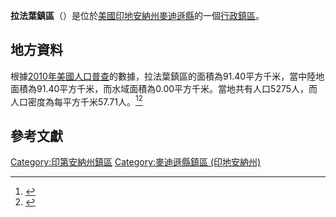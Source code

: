 {{noteTA
|G1=USState
|G2=地名
|G3=Unit
}}
{{Infobox settlement
|official_name            = 拉法葉鎮區
|native_name = Lafayette Township
|settlement_type          = [[行政鎮區|行政鎮區]]
|image_skyline            = 
|imagesize                = 
|image_map                = Map highlighting Lafayette Township, Madison County, Indiana.svg
|mapsize                  = 250px
|pushpin_map  =USA Indiana
|pushpin_label = 拉法葉鎮區
|pushpin_label_position   = top
|pushpin_map_caption      = 拉法葉鎮區在印地安納州的位置
|subdivision_type         = [[世界政區索引|國家]]
|subdivision_type1        = [[美国州份|州份]]
|subdivision_type2        = [[印地安納州行政区划|縣]]
|subdivision_name         = [[美国|美国]]
|subdivision_name1        = [[印地安納州|印地安納州]]
|subdivision_name2        = [[麥迪遜縣_(印地安納州)|麥迪遜縣]]
|elevation_ft             = 873
|elevation_m              = 266
|timezone                 = [[北美东部時區|北美东部時區]]
|area_total_km2           = 91.40
|area_land_km2            = 91.40
|area_water_km2           = 0.00
|area_total_sq_mi         = 
|area_land_sq_mi          = 
|area_water_sq_mi         = 
|population_as_of         = [[2010年美國人口普查|2010]]
|population_footnotes     = 
|population_total         = 5275
|population_density_km2   = auto
|population_density_sq_mi = auto
|utc_offset               = -5
|coordinates              = {{coord|40|10|43|N|85|43|46|W|type:city_region:US-AL_source:GNS-enwiki|display=inline,title}}
| coor_pinpoint           = 
| coordinates_footnotes   = 
|timezone_DST             = EDT
|utc_offset_DST           = -4
|postal_code_type         = [[美國郵區編號|郵區編號]]
|postal_code              = 46001, 46011, 46012, 46044
|area_code                = {{link-en|电话区号765|Area code 765|765}}
|blank_name = [[地名信息系统|GNIS ID]]
|blank_info = 453532
}}
'''拉法葉鎮區'''（{{lang-en|Lafayette Township}}）是位於[[美國|美國]][[印地安納州|印地安納州]][[麥迪遜縣_(印地安納州)|麥迪遜縣]]的一個[[行政鎮區|行政鎮區]]。

== 地方資料 ==
根據[[2010年美國人口普查|2010年美國人口普查]]的數據，拉法葉鎮區的面積為91.40平方千米，當中陸地面積為91.40平方千米，而水域面積為0.00平方千米。當地共有人口5275人，而人口密度為每平方千米57.71人。<ref name="GR8">{{cite web|url=http://factfinder2.census.gov|publisher=[[美国人口调查局|美国人口调查局]]|accessdate=2011-05-14|title=American FactFinder|archive-date=2013-09-11|archive-url=https://web.archive.org/web/20130911234518/http://factfinder2.census.gov/|dead-url=no}}</ref><ref>{{cite web|url=https://www.citypopulation.de/en/usa/indiana/admin/|title=USA: Indiana (Counties and Townships) - City Population|access-date=2020-08-03|archive-date=2020-04-22|archive-url=https://web.archive.org/web/20200422090607/https://www.citypopulation.de/en/usa/indiana/admin/|dead-url=no}}</ref>

== 參考文獻 ==
{{reflist}}

{{麥迪遜縣 (印地安納州)}}

{{DEFAULTSORT:Lafayette Township}}
[[Category:印第安納州鎮區|Category:印第安納州鎮區]]
[[Category:麥迪遜縣鎮區_(印地安納州)|Category:麥迪遜縣鎮區 (印地安納州)]]

{{Indiana-geo-stub}}
